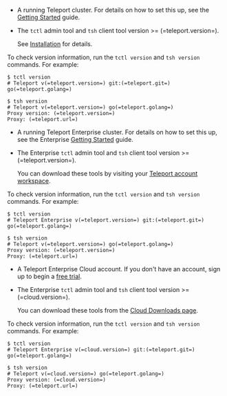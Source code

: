 <Tabs>
<TabItem scope={["oss"]} label="Teleport Community Edition">

- A running Teleport cluster. For details on how to set this up, see the
  [Getting Started](../index.mdx) guide.

- The `tctl` admin tool and `tsh` client tool version >= (=teleport.version=).

  See [Installation](../installation.mdx) for details.

To check version information, run the `tctl version` and `tsh version` commands.
For example:

```code
$ tctl version
# Teleport v(=teleport.version=) git:(=teleport.git=) go(=teleport.golang=)
  
$ tsh version
# Teleport v(=teleport.version=) go(=teleport.golang=)
Proxy version: (=teleport.version=)
Proxy: (=teleport.url=)
```

</TabItem>  
<TabItem
  scope={["enterprise"]} label="Teleport Enterprise">

- A running Teleport Enterprise cluster. For details on how to set this up, see the Enterprise
  [Getting Started](../choose-an-edition/teleport-enterprise/introduction.mdx) guide.

- The Enterprise `tctl` admin tool and `tsh` client tool version >=
  (=teleport.version=).
  
  You can download these tools by visiting your [Teleport
  account workspace](https://teleport.sh).

To check version information, run the `tctl version` and `tsh version` commands.
For example:

```code
$ tctl version
# Teleport Enterprise v(=teleport.version=) git:(=teleport.git=) go(=teleport.golang=)
  
$ tsh version
# Teleport v(=teleport.version=) go(=teleport.golang=)
Proxy version: (=teleport.version=)
Proxy: (=teleport.url=)
```

</TabItem>
<TabItem scope={["cloud"]}
  label="Teleport Enterprise Cloud">

- A Teleport Enterprise Cloud account. If you don't have an account, sign up to
  begin a [free trial](https://goteleport.com/signup/). 

- The Enterprise `tctl` admin tool and `tsh` client tool version >= (=cloud.version=).

  You can download these tools from the [Cloud Downloads page](../choose-an-edition/teleport-cloud/downloads.mdx).

To check version information, run the `tctl version` and `tsh version` commands.
For example:

```code
$ tctl version
# Teleport Enterprise v(=cloud.version=) git:(=teleport.git=) go(=teleport.golang=)
  
$ tsh version
# Teleport v(=cloud.version=) go(=teleport.golang=)
Proxy version: (=cloud.version=)
Proxy: (=teleport.url=)
```
</TabItem>
</Tabs>
